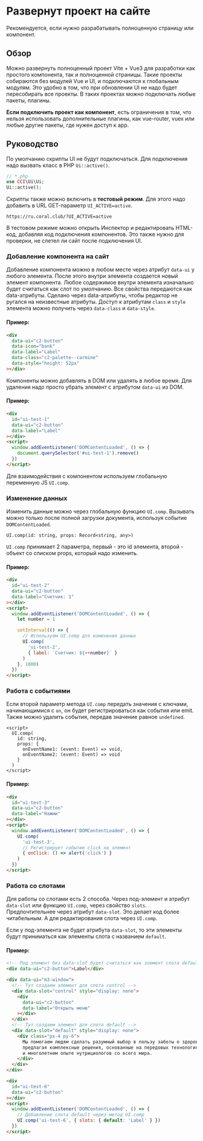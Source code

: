 
<Meta title="Руководство/Развернут проект на сайте"/>

# Развернут проект на сайте
<Subtitle>
  Рекомендуется, если нужно разрабатывать полноценную страницу или компонент.
</Subtitle>

## Обзор
Можно развернуть полноценный проект Vite + Vue3 для разработки как простого компонента, так и полноценной страницы.
Такие проекты собираются без модулей Vue и UI, и подключаются к глобальным модулям.
Это удобно в том, что при обновлении UI не надо будет пересобирать все проекты.
В таких проектах можно подключать любые пакеты, плагины.

<b>Если подключить проект как компонент</b>, есть ограничения в том, что нельзя использовать дополнительные
плагины, как vue-router, vuex или любые другие пакеты, где нужен доступ к app.

## Руководство
По умолчанию скрипты UI не будут подключаться. Для подключения надо вызвать класс в PHP <code>Ui::active()</code>.

```php
// *.php
use CCI\Ui\Ui;
Ui::active();
```

Скрипты также можно включить в <b>тестовый режим</b>. Для этого надо добавить в URL GET-параметр <code>UI_ACTIVE=active</code>.

```
https://ru.coral.club/?UI_ACTIVE=active
```

В тестовом режиме можно открыть Инспектор и редактировать HTML-код, добавляя код подключения компонентов.
Это также нужно для проверки, не слетел ли сайт после подключения UI.

### Добавление компонента на сайт
Добавление компонента можно в любом месте через атрибут <code>data-ui</code> у любого элемента.
После этого внутри элемента создается новый элемент компонента.
Любое содержимое внутри элемента изначально будет считаться как слот по умолчанию.
Все свойства передаются как data-атрибуты. Сделано через data-атрибуты, чтобы редактор не ругался на неизвестные атрибуты.
Доступ к атрибутам <code>class</code> и <code>style</code> элемента можно получить через <code>data-class</code> и <code>data-style</code>.

#### Пример:

```html
<div
  data-ui="c2-button"
  data-icon="bank"
  data-label="Label"
  data-class="c2-palette--carmine"
  data-style="height: 52px"
></div>
```

Компоненты можно добавлять в DOM или удалять в любое время.
Для удаления надо просто убрать элемент с атрибутом <code>data-ui</code> из DOM.

#### Пример:

```html
<div
  id="ui-test-1"
  data-ui="c2-button"
  data-label="Label"
></div>
<script>
  window.addEventListener('DOMContentLoaded', () => {
    document.querySelector('#ui-test-1').remove()
  })
</script>
```

Для взаимодействия с компонентом используем глобальную переменную JS <code>UI.comp</code>.

### Изменение данных
Изменить данные можно через глобальную функцию <code>UI.comp</code>.
Вызывать можно только после полной загрузки документа, используя событие <code>DOMContentLoaded</code>.

```
UI.comp(id: string, props: Record<string, any>)
```

<code>UI.comp</code> принимает 2 параметра, первый - это id элемента, второй - объект со списком props, который надо изменить.

#### Пример:

```html
<div
  id="ui-test-2"
  data-ui="c2-button"
  data-label="Счетчик: 1"
></div>
<script>
  window.addEventListener('DOMContentLoaded', () => {
    let number = 1

    setInterval(() => {
      // Используем UI.comp для изменения данных
      UI.comp(
        'ui-test-2',
        { label: `Счетчик: ${++number}` }
      )
    }, 1000)
  })
</script>
```

### Работа с событиями
Если второй параметр метода <code>UI.comp</code> передать значения с ключами,
начинающимися с <code>on</code>, он будет регистрироваться как события или emit.
Также можно удалить события, передав значение равное <code>undefined</code>.

```
<script>
  UI.comp(
    id: string,
    props: {
      onEventName1: (event: Event) => void,
      onEventName2: (event: Event) => void
    }
  )
</script>
```

#### Пример:

```html
<div
  id="ui-test-3"
  data-ui="c2-button"
  data-label="Нажми"
></div>
<script>
  window.addEventListener('DOMContentLoaded', () => {
    UI.comp(
      'ui-test-3',
      // Регистрирует событие click на элемент
      { onClick: () => alert('click') }
    )
  })
</script>
```

### Работа со слотами
Для работы со слотами есть 2 способа.
Через под-элемент и атрибут <code>data-slot</code> или функцию <code>UI.comp</code>, через свойство <code>slots</code>.
Предпочтительнее через атрибут <code>data-slot</code>. Это делает код более читабельным. А для редактирования слота через <code>UI.comp</code>.

Если у под-элемента не будет атрибута <code>data-slot</code>, то эти элементы будут приниматься как элементы слота с названием <code>default</code>.

#### Пример:

```html
<!-- Под элемент без data-slot будет считаться как элемент слота default -->
<div data-ui="c2-button">Label</div>

<div data-ui="m3-window">
  <!-- Тут создаем элемент для слота control -->
  <div data-slot="control" style="display: none">
    <div
      data-ui="c2-button"
      data-label="Открыть меню"
    ></div>
  </div>
  <!-- Тут создаем элемент для слота default -->
  <div data-slot="default" style="display: none">
    <div class="px-4 py-6">
      Мы помогаем людям сделать разумный выбор в пользу заботы о здоровье,
      предлагая комплексные решения, основанные на передовых технологиях
      и многолетнем опыте нутрициологов со всего мира.
    </div>
  </div>
</div>

<div
  id="ui-test-6"
  data-ui="c2-button"
></div>
<script>
  window.addEventListener('DOMContentLoaded', () => {
    // Добавление слота default через метод UI.comp
    UI.comp('ui-test-6', { slots: { default: 'Label' } })
  })
</script>
```


